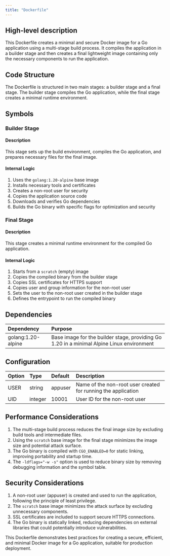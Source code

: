 ```yaml
---
title: "Dockerfile"
---
```


## High-level description
This Dockerfile creates a minimal and secure Docker image for a Go application using a multi-stage build process. It compiles the application in a builder stage and then creates a final lightweight image containing only the necessary components to run the application.

## Code Structure
The Dockerfile is structured in two main stages: a builder stage and a final stage. The builder stage compiles the Go application, while the final stage creates a minimal runtime environment.

## Symbols

### Builder Stage
#### Description
This stage sets up the build environment, compiles the Go application, and prepares necessary files for the final image.

#### Internal Logic
1. Uses the `golang:1.20-alpine` base image
2. Installs necessary tools and certificates
3. Creates a non-root user for security
4. Copies the application source code
5. Downloads and verifies Go dependencies
6. Builds the Go binary with specific flags for optimization and security

### Final Stage
#### Description
This stage creates a minimal runtime environment for the compiled Go application.

#### Internal Logic
1. Starts from a `scratch` (empty) image
2. Copies the compiled binary from the builder stage
3. Copies SSL certificates for HTTPS support
4. Copies user and group information for the non-root user
5. Sets the user to the non-root user created in the builder stage
6. Defines the entrypoint to run the compiled binary

## Dependencies
| Dependency | Purpose |
|:-----------|:--------|
| golang:1.20-alpine | Base image for the builder stage, providing Go 1.20 in a minimal Alpine Linux environment |

## Configuration
| Option | Type | Default | Description |
|:-------|:-----|:--------|:------------|
| USER | string | appuser | Name of the non-root user created for running the application |
| UID | integer | 10001 | User ID for the non-root user |

## Performance Considerations
1. The multi-stage build process reduces the final image size by excluding build tools and intermediate files.
2. Using the `scratch` base image for the final stage minimizes the image size and potential attack surface.
3. The Go binary is compiled with `CGO_ENABLED=0` for static linking, improving portability and startup time.
4. The `-ldflags="-w -s"` option is used to reduce binary size by removing debugging information and the symbol table.

## Security Considerations
1. A non-root user (appuser) is created and used to run the application, following the principle of least privilege.
2. The `scratch` base image minimizes the attack surface by excluding unnecessary components.
3. SSL certificates are included to support secure HTTPS connections.
4. The Go binary is statically linked, reducing dependencies on external libraries that could potentially introduce vulnerabilities.

This Dockerfile demonstrates best practices for creating a secure, efficient, and minimal Docker image for a Go application, suitable for production deployment.